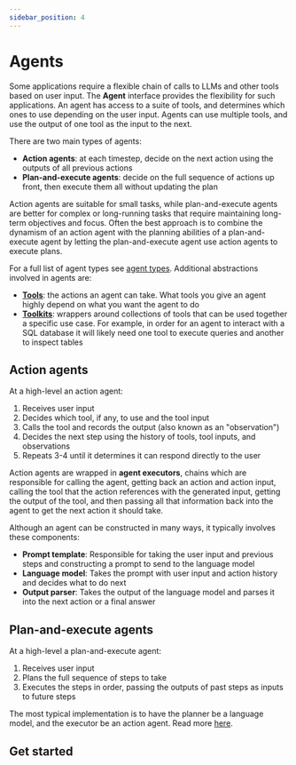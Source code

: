 ```yaml
---
sidebar_position: 4
---
```

# Agents

Some applications require a flexible chain of calls to LLMs and other tools based on user input. The **Agent** interface provides the flexibility for such applications. An agent has access to a suite of tools, and determines which ones to use depending on the user input. Agents can use multiple tools, and use the output of one tool as the input to the next.

There are two main types of agents:

- **Action agents**: at each timestep, decide on the next action using the outputs of all previous actions
- **Plan-and-execute agents**: decide on the full sequence of actions up front, then execute them all without updating the plan

Action agents are suitable for small tasks, while plan-and-execute agents are better for complex or long-running tasks that require maintaining long-term objectives and focus. Often the best approach is to combine the dynamism of an action agent with the planning abilities of a plan-and-execute agent by letting the plan-and-execute agent use action agents to execute plans.

For a full list of agent types see [agent types](/docs/modules/agents/agent_types/). Additional abstractions involved in agents are:
- [**Tools**](/docs/modules/agents/tools/): the actions an agent can take. What tools you give an agent highly depend on what you want the agent to do
- [**Toolkits**](/docs/modules/agents/toolkits/): wrappers around collections of tools that can be used together a specific use case. For example, in order for an agent to
  interact with a SQL database it will likely need one tool to execute queries and another to inspect tables

## Action agents

At a high-level an action agent:
1. Receives user input
2. Decides which tool, if any, to use and the tool input
3. Calls the tool and records the output (also known as an "observation")
4. Decides the next step using the history of tools, tool inputs, and observations
5. Repeats 3-4 until it determines it can respond directly to the user

Action agents are wrapped in **agent executors**, chains which are responsible for calling the agent, getting back an action and action input, calling the tool that the action references with the generated input, getting the output of the tool, and then passing all that information back into the agent to get the next action it should take.

Although an agent can be constructed in many ways, it typically involves these components:

- **Prompt template**: Responsible for taking the user input and previous steps and constructing a prompt
  to send to the language model
- **Language model**: Takes the prompt with user input and action history and decides what to do next
- **Output parser**: Takes the output of the language model and parses it into the next action or a final answer

## Plan-and-execute agents

At a high-level a plan-and-execute agent:
1. Receives user input
2. Plans the full sequence of steps to take
3. Executes the steps in order, passing the outputs of past steps as inputs to future steps

The most typical implementation is to have the planner be a language model, and the executor be an action agent. Read more [here](/docs/modules/agents/agent_types/plan_and_execute).

## Get started


<GetStarted/>
